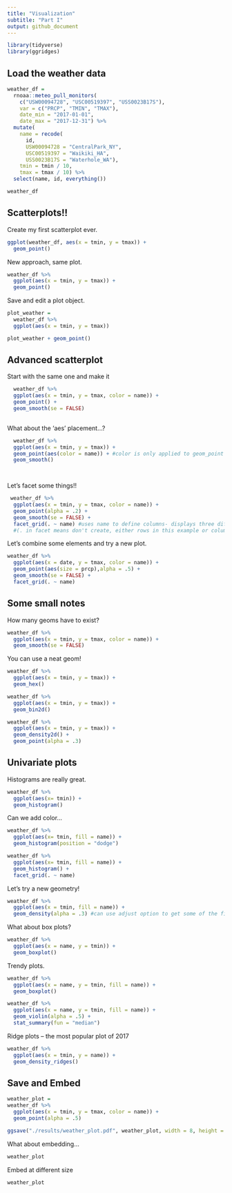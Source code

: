 ```yaml
---
title: "Visualization"
subtitle: "Part I"
output: github_document
---
```


```r
library(tidyverse)
library(ggridges)
```

## Load the weather data

```r

weather_df = 
  rnoaa::meteo_pull_monitors(
    c("USW00094728", "USC00519397", "USS0023B17S"),
    var = c("PRCP", "TMIN", "TMAX"), 
    date_min = "2017-01-01",
    date_max = "2017-12-31") %>%
  mutate(
    name = recode(
      id, 
      USW00094728 = "CentralPark_NY", 
      USC00519397 = "Waikiki_HA",
      USS0023B17S = "Waterhole_WA"),
    tmin = tmin / 10,
    tmax = tmax / 10) %>%
  select(name, id, everything())

weather_df

```

## Scatterplots!!

Create my first scatterplot ever.


```r

ggplot(weather_df, aes(x = tmin, y = tmax)) + 
  geom_point()


```

New approach, same plot.

```r
weather_df %>%
  ggplot(aes(x = tmin, y = tmax)) + 
  geom_point()

```

Save and edit a plot object.

```r


plot_weather = 
  weather_df %>%
  ggplot(aes(x = tmin, y = tmax)) 

plot_weather + geom_point()

```

## Advanced scatterplot

Start with the same one and make it

```r

  weather_df %>%
  ggplot(aes(x = tmin, y = tmax, color = name)) +
  geom_point() + 
  geom_smooth(se = FALSE)
  

```


What about the 'aes' placement...?

```r

  weather_df %>%
  ggplot(aes(x = tmin, y = tmax)) +
  geom_point(aes(color = name)) + #color is only applied to geom_point rather than globally
  geom_smooth()

  
```

Let's facet some things!!

```r

 weather_df %>%
  ggplot(aes(x = tmin, y = tmax, color = name)) +
  geom_point(alpha = .2) + 
  geom_smooth(se = FALSE) + 
  facet_grid(. ~ name) #uses name to define columns- displays three different plots broken out by name 
  #(. in facet means don't create, either rows in this example or columns in a reverse order)

```

Let's combine some elements and try a new plot.

```r

weather_df %>%
  ggplot(aes(x = date, y = tmax, color = name)) +
  geom_point(aes(size = prcp),alpha = .5) +
  geom_smooth(se = FALSE) + 
  facet_grid(. ~ name)

```

## Some small notes

How many geoms have to exist?

```r

weather_df %>%
  ggplot(aes(x = tmin, y = tmax, color = name)) +
  geom_smooth(se = FALSE)

```

You can use a neat geom!

```r

weather_df %>%
  ggplot(aes(x = tmin, y = tmax)) +
  geom_hex()

weather_df %>%
  ggplot(aes(x = tmin, y = tmax)) +
  geom_bin2d()

weather_df %>%
  ggplot(aes(x = tmin, y = tmax)) +
  geom_density2d() + 
  geom_point(alpha = .3)

```

## Univariate plots

Histograms are really great.

```r

weather_df %>%
  ggplot(aes(x= tmin)) +
  geom_histogram()

```

Can we add color...

```r

weather_df %>%
  ggplot(aes(x= tmin, fill = name)) +
  geom_histogram(position = "dodge")

weather_df %>%
  ggplot(aes(x= tmin, fill = name)) +
  geom_histogram() +
  facet_grid(. ~ name)

```

Let's try a new geometry!

```r

weather_df %>%
  ggplot(aes(x = tmin, fill = name)) +
  geom_density(alpha = .3) #can use adjust option to get some of the finer details

```

What about box plots?

```r

weather_df %>%
  ggplot(aes(x = name, y = tmin)) + 
  geom_boxplot()

```

Trendy plots.

```r

weather_df %>%
  ggplot(aes(x = name, y = tmin, fill = name)) +
  geom_boxplot()

weather_df %>%
  ggplot(aes(x = name, y = tmin, fill = name)) +
  geom_violin(alpha = .5) +
  stat_summary(fun = "median")

```

Ridge plots -- the most popular plot of 2017

```r

weather_df %>%
  ggplot(aes(x = tmin, y = name)) +
  geom_density_ridges()

```

## Save and Embed

```r
weather_plot = 
weather_df %>%
  ggplot(aes(x = tmin, y = tmax, color = name)) +
  geom_point(alpha = .5)

ggsave("./results/weather_plot.pdf", weather_plot, width = 8, height = 5)
```

What about embedding...

```r

weather_plot

```

Embed at different size

```r

weather_plot

```







